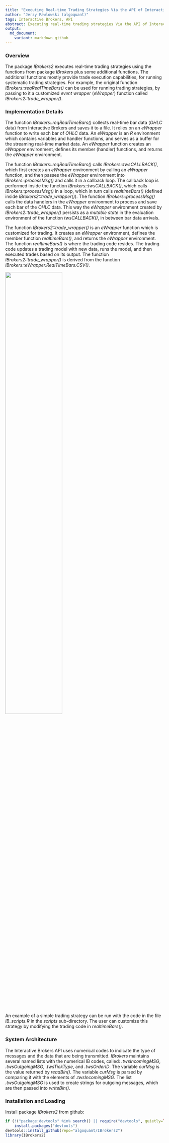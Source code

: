 ```yaml
---
title: "Executing Real-time Trading Strategies Via the API of Interactive Brokers"
author: "Jerzy Pawlowski (algoquant)"
tags: Interactive Brokers, API
abstract: Executing real-time trading strategies Via the API of Interactive Brokers.
output:
  md_document:
    variant: markdown_github
---
```


### Overview

The package *IBrokers2* executes real-time trading strategies using the functions from package *IBrokers* plus some additional functions.  The additional functions mostly provide trade execution capabilities, for running systematic trading strategies.  For example, the original function *IBrokers::reqRealTimeBars()* can be used for running trading strategies, by passing to it a customized *event wrapper* (*eWrapper*) function called *IBrokers2::trade_wrapper()*.


### Implementation Details

The function *IBrokers::reqRealTimeBars()* collects real-time bar data (*OHLC* data) from Interactive Brokers and saves it to a file.  It relies on an *eWrapper* function to write each bar of *OHLC* data.  An *eWrapper* is an *R* environment which contains variables and handler functions, and serves as a buffer for the streaming real-time market data.  An *eWrapper* function creates an *eWrapper* environment, defines its member (handler) functions, and returns the *eWrapper* environment.  

The function *IBrokers::reqRealTimeBars()* calls *IBrokers::twsCALLBACK()*, which first creates an *eWrapper* environment by calling an *eWrapper* function, and then passes the *eWrapper* environment into *IBrokers::processMsg()* and calls it in a callback loop.  The callback loop is performed inside the function *IBrokers::twsCALLBACK()*, which calls *IBrokers::processMsg()* in a loop, which in turn calls *realtimeBars()* (defined inside *IBrokers2::trade_wrapper()*).  The function *IBrokers::processMsg()* calls the data handlers in the *eWrapper* environment to process and save each bar of the *OHLC* data.  This way the *eWrapper* environment created by *IBrokers2::trade_wrapper()* persists as a *mutable state* in the evaluation environment of the function *twsCALLBACK()*, in between bar data arrivals. 

The function *IBrokers2::trade_wrapper()* is an *eWrapper* function which is customized for trading.  It creates an *eWrapper* environment, defines the member function *realtimeBars()*, and returns the *eWrapper* environment.  The function *realtimeBars()* is where the trading code resides.  The trading code updates a trading model with new data, runs the model, and then executed trades based on its output.  The function *IBrokers2::trade_wrapper()* is derived from the function *IBrokers::eWrapper.RealTimeBars.CSV()*.

![](market_event_processing2.png){width="60%"}

An example of a simple trading strategy can be run with the code in the file *IB_scripts.R* in the *scripts* sub-directory.  The user can customize this strategy by modifying the trading code in *realtimeBars()*.


### System Architecture

The Interactive Brokers API uses numerical codes to indicate the type of messages and the data that are being transmitted.  *IBrokers* maintains several named lists with the numerical IB codes, called: *.twsIncomingMSG*, *.twsOutgoingMSG*, *.twsTickType*, and *.twsOrderID*.
The variable *curMsg* is the value returned by *readBin()*.  The variable *curMsg* is parsed by comparing it with the elements of *.twsIncomingMSG*.
The list *.twsOutgoingMSG* is used to create strings for outgoing messages, which are then passed into *writeBin()*.  



### Installation and Loading

Install package *IBrokers2* from github:  
```r
if (!("package:devtools" %in% search() || require("devtools", quietly=TRUE)))
    install.packages("devtools")
devtools::install_github(repo="algoquant/IBrokers2")
library(IBrokers2)
```
<br>

